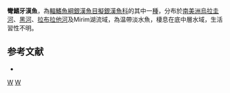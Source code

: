 {{Speciesbox 
| status = NE
| status_system = IUCN3.1
| taxon = Odontesthes retropinnis
| authority =  [[de_Buen|de Buen]], 1953
| synonyms = *''Yaci retropinnis '',de Buen, 1953
}}
'''彎鰭牙漢魚'''，為[[輻鰭魚綱|輻鰭魚綱]][[銀漢魚目|銀漢魚目]][[擬銀漢魚科|擬銀漢魚科]]的其中一[[種|種]]，分布於[[南美洲|南美洲]][[烏拉圭河|烏拉圭河]]、[[黑河|黑河]]、[[拉布拉他河|拉布拉他河]]及Mirim湖流域，為温帶淡水魚，棲息在底中層水域，生活習性不明。

==参考文献==
*{{FishBase_species|genus=Odontesthes|species=retropinnis|year=2016|month=2}}

{{Taxonbar|from=Q5520514}}

[[Category:牙漢魚屬|W]]
[[Category:1953年描述的鱼类|W]]